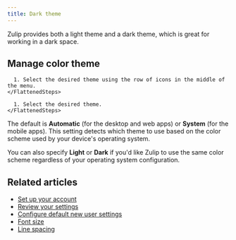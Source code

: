 ```yaml
---
title: Dark theme
---
```



Zulip provides both a light theme and a dark theme, which is great
for working in a dark space.

## Manage color theme

<Tabs>
  <TabItem label="Desktop/Web">
    <FlattenedSteps>
      <PersonalMenu />

      1. Select the desired theme using the row of icons in the middle of the menu.
    </FlattenedSteps>
  </TabItem>

  <TabItem label="Mobile">
    <FlattenedSteps>
      <MobileSettings />

      1. Select the desired theme.
    </FlattenedSteps>
  </TabItem>
</Tabs>

The default is **Automatic** (for the desktop and web apps) or **System** (for the
mobile apps). This setting detects which theme to use based on the color scheme
used by your device's operating system.

You can also specify **Light** or **Dark** if you'd like Zulip to use the same
color scheme regardless of your operating system configuration.

## Related articles

* [Set up your account](/help/set-up-your-account)
* [Review your settings](/help/review-your-settings)
* [Configure default new user settings](/help/configure-default-new-user-settings)
* [Font size](/help/font-size)
* [Line spacing](/help/line-spacing)
